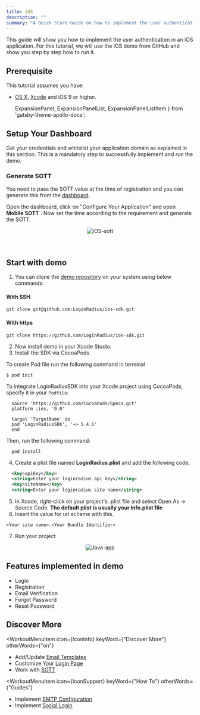 ```yaml
---
title: iOS
description: ""
summary: "A Quick Start Guide on how to implement the user authentication in a ios application."
---
```


This guide will show you how to implement the user authentication in an iOS application. For this tutorial, we will use the iOS demo from GitHub and show you step by step how to run it.

## Prerequisite

This tutorial assumes you have:

- [OS X](https://www.apple.com/macos/catalina/), [Xcode](https://developer.apple.com/xcode/) and iOS 9 or higher.

  ExpansionPanel,
  ExpansionPanelList,
  ExpansionPanelListItem
} from 'gatsby-theme-apollo-docs';


## Setup Your Dashboard

Get your credentials and whitelist your application domain as explained in this section. This is a mandatory step to successfully implement and run the demo.

<ExpansionPanel title="Click here to view details">
  <Setup />
</ExpansionPanel>

### Generate SOTT 

You need to pass the SOTT value at the time of registration and you can generate this from the [dashboard](https://dashboard.loginradius.com/dashboard). 

Open the dashboard, click on "Configure Your Application" and open **Mobile SOTT** . Now set the time according to the requirement and generate the SOTT.

<div style="text-align:center">
  <img src="../assets/iOS-sott.png" alt="iOS-sott" />
</div>
<br></br>


## Start with demo

1. You can clone the [demo repository](https://github.com/LoginRadius/ios-sdk) on your system using below commands:

  #### With SSH
  ```
  git clone git@github.com:LoginRadius/ios-sdk.git
  ```
  #### With https
  ```
  git clone https://github.com/LoginRadius/ios-sdk.git
  ```
2. Now install demo in your Xcode Studio.
3. Install the SDK via CocoaPods 

To create Pod file run the following command in terminal
  ```
  $ pod init
  ``` 
To integrate LoginRadiusSDK into your Xcode project using CocoaPods, specify it in your `Podfile`:

  ```
    source 'https://github.com/CocoaPods/Specs.git'
    platform :ios, '9.0'

    target 'TargetName' do
    pod 'LoginRadiusSDK', '~> 5.4.1'
    end
  ```

Then, run the following command:

```
  pod install
```
4. Create a plist file named **LoginRadius.plist** and add the following code.
```xml
  <key>apiKey</key>
  <string>Enter your loginradius api key</string>
  <key>siteName</key>
  <string>Enter your loginradius site name</string>
```
5. In Xcode, right-click on your project's .plist file and select Open As -> Source Code. **The default plist is usually your Info.plist file**
6. Insert the value for url scheme with this.
```
<Your site name>.<Your Bundle Identifier>
```

7. Run your project
<div style="text-align:center">
  
  <img src="../assets/iOS.png" alt="Java-app" />
</div>

## Features implemented in demo
- Login 
- Registration 
- Email Verification
- Forgot Password
- Reset Password

## Discover More 


<MenuWrapper>

<WorkoutMenuItem
  icon={IconInfo}
  keyWord={"Discover More"}
  otherWords={"on"}
>

* Add/Update [Email Templates](/howto/email-templates/)
* Customize Your [Login Page](/howto/authentication-theme/)
* Work with [SOTT](/howto/work-with-sott/)

</WorkoutMenuItem>

<WorkoutMenuItem
  icon={IconSupport}
  keyWord={"How To"}
  otherWords={"Guides"}
>

* Implement [SMTP Configuration](/howto/email-smtp-config/)
* Implement [Social Login](/howto/social-login/)

</WorkoutMenuItem>

</MenuWrapper>
